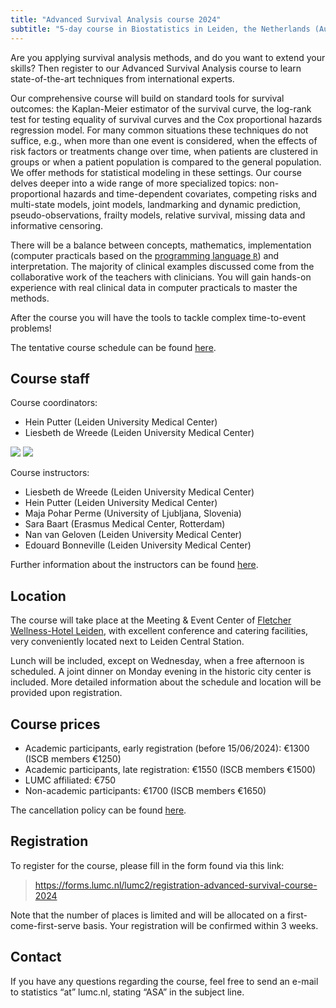 ```yaml
---
title: "Advanced Survival Analysis course 2024"
subtitle: "5-day course in Biostatistics in Leiden, the Netherlands (August 26 - 30, 2024)" 
---
```


Are you applying survival analysis methods, and do you want to extend your skills? Then register to our Advanced Survival Analysis course to learn state-of-the-art techniques from international experts.

Our comprehensive course will build on standard tools for survival outcomes: the Kaplan-Meier estimator of the survival curve, the log-rank test for testing equality of survival curves and the Cox proportional hazards regression model. For many common situations these techniques do not suffice, e.g., when more than one event is considered, when the effects of risk factors or treatments change over time, when patients are clustered in groups or when a patient population is compared to the general population. We offer methods for statistical modeling in these settings. Our course delves deeper into a wide range of more specialized topics: non-proportional hazards and time-dependent covariates, competing risks and multi-state models, joint models, landmarking and dynamic prediction, pseudo-observations, frailty models, relative survival, missing data and informative censoring.

There will be a balance between concepts, mathematics, implementation (computer practicals based on the [programming language `R`](https://www.r-project.org/)) and interpretation. The majority of clinical examples discussed come from the collaborative work of the teachers with clinicians. You will gain hands-on experience with real clinical data in computer practicals to master the methods.

After the course you will have the tools to tackle complex time-to-event problems!

The tentative course schedule can be found [here](resources/schedule.qmd).

## Course staff

Course coordinators:

- Hein Putter (Leiden University Medical Center)
- Liesbeth de Wreede (Leiden University Medical Center)

<!-- layout-valign="right" -->
::: {layout="[0.5, 0.5]"} 
![](imgs/hein-putter.jpg)
![](imgs/liesbeth-de-wreede.jpg)
:::

Course instructors:

- Liesbeth de Wreede (Leiden University Medical Center)
- Hein Putter (Leiden University Medical Center)
- Maja Pohar Perme (University of Ljubljana, Slovenia)
- Sara Baart (Erasmus Medical Center, Rotterdam)
- Nan van Geloven (Leiden University Medical Center)
- Edouard Bonneville (Leiden University Medical Center)

Further information about the instructors can be found [here](about.qmd).

## Location

The course will take place at the Meeting & Event Center of [Fletcher Wellness-Hotel Leiden](https://www.wellnesshotelleiden.nl/nl/), with excellent conference and catering facilities, very conveniently located next to Leiden Central Station. 

Lunch will be included, except on Wednesday, when a free afternoon is scheduled. A joint dinner on Monday evening in the historic city center is included. More detailed information about the schedule and location will be provided upon registration. 


## Course prices 

- Academic participants, early registration (before 15/06/2024): &euro;1300 (ISCB members &euro;1250)
- Academic participants, late registration: &euro;1550 (ISCB members &euro;1500)
- LUMC affiliated: &euro;750
- Non-academic participants: &euro;1700 (ISCB members &euro;1650)

The cancellation policy can be found [here](resources/cancellation.qmd).

## Registration

To register for the course, please fill in the form found via this link: 

> [https://forms.lumc.nl/lumc2/registration-advanced-survival-course-2024](https://forms.lumc.nl/lumc2/registration-advanced-survival-course-2024) 

Note that the number of places is limited and will be allocated on a first-come-first-serve basis. Your registration will be confirmed within 3 weeks. 

## Contact

If you have any questions regarding the course, feel free to send an e-mail to 
statistics "at" lumc.nl, stating "ASA" in the subject line. 

